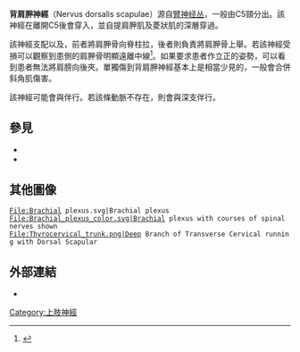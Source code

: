 {{Infobox nerve
| Name        = 背肩胛神經
| Latin       = nervus dorsalis scapulae
| Image       = Gray808.png
| Caption     = The right [[臂神经丛|brachial plexus]] with its short branches, viewed from in front. (Dorsalis scapulae labeled at left, second from top.)
| Image2      =
| Caption2    =
| Innervates  = {{tsl|en|rhomboid minor muscle|小菱狀肌}}、{{tsl|en|rhomboid major muscle|大菱狀肌}}、{{tsl|en|levator scapulae muscle|提肩胛肌}}
| BranchFrom  = [[臂神经丛|臂神经丛]]（C5）
| BranchTo    =
<!--
| GraySubject = 210
| GrayPage    = 932
| DorlandsPre = n_05
| DorlandsSuf = 12565730
-->
}}
'''背肩胛神經'''（Nervus dorsalis scapulae）源自[[臂神经丛|臂神经丛]]，一般由C5頸{{tsl|en|Ventral ramus|脊神經前支}}分出。該神經在離開C5後會穿入{{tsl|en|middle scalene|中斜角肌}}，並自提肩胛肌及菱狀肌的深層穿過。

該神經支配{{tsl|en|rhomboid muscle|菱狀肌}}以及{{tsl|en|levator scapulae muscle|提肩胛肌}}，前者將肩胛骨向脊柱拉，後者則負責將肩胛骨上舉。若該神經受損可以觀察到患側的肩胛骨明顯遠離中線<ref>{{Cite book|title=Gray's Anatomy For student|last=|first=|publisher=|year=|isbn=9780702051326|location=USA|pages=}}</ref>。如果要求患者作立正的姿勢，可以看到患者無法將肩膀向後夾。單獨傷到背肩胛神經基本上是相當少見的，一般會合併斜角肌傷害。

該神經可能會與{{tsl|en|dorsal scapular artery|背肩胛動脈}}伴行。若該條動脈不存在，則會與{{tsl|en|transverse cervical artery|頸橫動脈}}深支伴行。

==參見==
* {{tsl|en|Dorsal scapular artery|背肩胛動脈}}
* {{tsl|en|thoracodorsal nerve|胸背神經}}

==其他圖像==
<gallery>
 File:Brachial plexus.svg|Brachial plexus
 File:Brachial_plexus_color.svg|Brachial plexus with courses of spinal nerves shown
 File:Thyrocervical_trunk.png|Deep Branch of Transverse Cervical running with Dorsal Scapular
</gallery>

==外部連結==
* {{DukeOrtho|Dorsal_scapular_nerve}}

{{Brachial plexus}}

[[Category:上肢神經|Category:上肢神經]]


{{neuroscience-stub}}